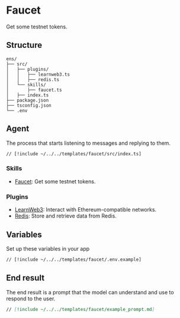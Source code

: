 # Faucet

Get some testnet tokens.

## Structure

```
ens/
├── src/
│   ├── plugins/
│   │   ├── learnweb3.ts
│   │   ├── redis.ts
│   └── skills/
│       ├── faucet.ts
│   ├── index.ts
├── package.json
├── tsconfig.json
└── .env
```

## Agent

The process that starts listening to messages and replying to them.

```tsx [src/index.ts]
// [!include ~/../../templates/faucet/src/index.ts]
```

### Skills

- [Faucet](/framework/skills/faucet): Get some testnet tokens.

### Plugins

- [LearnWeb3](/plugins/learnweb3): Interact with Ethereum-compatible networks.
- [Redis](/plugins/redis): Store and retrieve data from Redis.

## Variables

Set up these variables in your app

```bash [cmd]
// [!include ~/../../templates/faucet/.env.example]
```

## End result

The end result is a prompt that the model can understand and use to respond to the user.

```md [example_prompt.md]
// [!include ~/../../templates/faucet/example_prompt.md]
```
